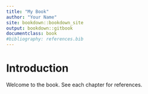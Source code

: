 ```yaml
---
title: "My Book"
author: "Your Name"
site: bookdown::bookdown_site
output: bookdown::gitbook
documentclass: book
#bibliography: references.bib
---
```


# Introduction

Welcome to the book. See each chapter for references.
